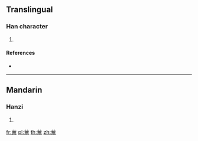 {{character info/new}}
==Translingual==

===Han character===
{{Han char|rn=140|rad=艸|as=11|sn=17|four=44901|canj=TMWF}}

# {{defn|Han|sort=艸11}}

====References====
* {{Han ref|kx=1053.240|dkj=31765|dj=1516.120|hdz=53276.120|uh=8508|ud=34056|bh=E75B|bd=59227}}

----

==Mandarin==

===Hanzi===
{{cmn-hanzi|pin=[[biāo]] ([[biao1]]), [[piǎo]] ([[piao3]])|wg=piao<sup>1</sup>, p'iao<sup>3</sup>}}

# {{defn|lang=cmn|sort=艸11}}

[[fr:蔈]]
[[pl:蔈]]
[[th:蔈]]
[[zh:蔈]]